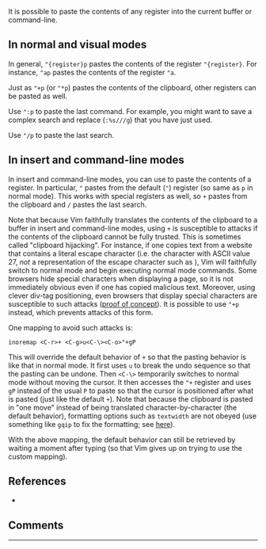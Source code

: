 {{TipImported
|id=1303
|previous=1302
|next=1304
|created=2006
|complexity=basic
|author=Mark Woodward
|version=5.7
|rating=15/11
|category1=
|category2=
}}

It is possible to paste the contents of any register into the current buffer or command-line.

==In normal and visual modes==

In general, <code>"{register}p</code> pastes the contents of the register <code>"{register}</code>. For instance, <code>"ap</code> pastes the contents of the register <code>"a</code>.

Just as <code>"+p</code> (or <code>"*p</code>) pastes the contents of the clipboard, other registers can be pasted as well.

Use <code>":p</code> to paste the last command. For example, you might want to save a complex search and replace (<code>:%s///g</code>) that you have just used.

Use <code>"/p</code> to paste the last search.

==In insert and command-line modes==

In insert and command-line modes, you can use <code><C-r></code> to paste the contents of a register. In particular, <code><C-r>"</code> pastes from the default (<code>"</code>) register (so same as <code>p</code> in normal mode). This works with special registers as well, so <code><C-r>+</code> pastes from the clipboard and <code><C-r>/</code> pastes the last search.

Note that because Vim faithfully translates the contents of the clipboard to a buffer in insert and command-line modes, using <code><C-r>+</code> is susceptible to attacks if the contents of the clipboard cannot be fully trusted. This is sometimes called "clipboard hijacking". For instance, if one copies text from a website that contains a literal escape character (i.e. the character with ASCII value 27, ''not'' a representation of the escape character such as <code><Esc></code>), Vim will faithfully switch to normal mode and begin executing normal mode commands. Some browsers hide special characters when displaying a page, so it is not immediately obvious even if one has copied malicious text. Moreover, using clever div-tag positioning, even browsers that display special characters are susceptible to such attacks ([http://thejh.net/misc/website-terminal-copy-paste proof of concept]). It is possible to use <code><C-o>"+p</code> instead, which prevents attacks of this form.

One mapping to avoid such attacks is:
<pre>
inoremap <C-r>+ <C-g>u<C-\><C-o>"+gP
</pre>

This will override the default behavior of <code><C-r>+</code> so that the pasting behavior is like that in normal mode. It first uses <code><C-g>u</code> to break the undo sequence so that the pasting can be undone. Then <code><C-\><C-o></code> temporarily switches to normal mode without moving the cursor. It then accesses the <code>"+</code> register and uses <code>gP</code> instead of the usual <code>P</code> to paste so that the cursor is positioned after what is pasted (just like the default <code><C-r>+</code>). Note that because the clipboard is pasted in "one move" instead of being translated character-by-character (the default behavior), formatting options such as <code>textwidth</code> are not obeyed (use something like <code>gqip</code> to fix the formatting; see [http://vimdoc.sourceforge.net/htmldoc/change.html#gq here]).

With the above mapping, the default behavior can still be retrieved by waiting a moment after typing <code><C-r></code> (so that Vim gives up on trying to use the custom mapping).

==References==
*{{help|c_CTRL-R}}

==Comments==

----

